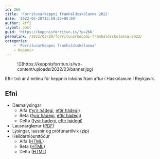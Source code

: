 ```yaml
---
id: 266
title: 'Forritunarkeppni framhaldsskólanna 2022'
date: '2022-03-20T13:59:52+00:00'
author: kffi
layout: post
guid: 'https://keppnisforritun.is/?p=266'
permalink: /2022/03/20/forritunarkeppni-framhaldsskolanna-2022/
categories:
    - 'Forritunarkeppni framhaldsskólanna'
    - Keppnir
---
```


<figure class="wp-block-image size-full">![](https://keppnisforritun.is/wp-content/uploads/2022/03/banner.jpg)</figure>Eftir tvö ár á netinu fór keppnin loksins fram aftur í Háskólanum í Reykjavík.

## Efni

- Dæmalýsingar 
    - Alfa ([fyrir hádegi](https://github.com/ForritunarkeppniFramhaldsskolanna/Keppnir/blob/master/2022/pdf/fk_2022_alfa_fyrir.pdf), [eftir hádegi](https://github.com/ForritunarkeppniFramhaldsskolanna/Keppnir/blob/master/2022/pdf/fk_2022_alfa_eftir.pdf))
    - Beta ([fyrir hádegi](https://github.com/ForritunarkeppniFramhaldsskolanna/Keppnir/blob/master/2022/pdf/fk_2022_beta_fyrir.pdf), [eftir hádegi](https://github.com/ForritunarkeppniFramhaldsskolanna/Keppnir/blob/master/2022/pdf/fk_2022_beta_eftir.pdf))
    - Delta ([fyrir hádegi](https://github.com/ForritunarkeppniFramhaldsskolanna/Keppnir/blob/master/2022/pdf/fk_2022_delta_fyrir.pdf), [eftir hádegi](https://github.com/ForritunarkeppniFramhaldsskolanna/Keppnir/blob/master/2022/pdf/fk_2022_delta_eftir.pdf))
- Lausnarglærur ([PDF](https://github.com/ForritunarkeppniFramhaldsskolanna/Keppnir/blob/master/2022/pdf/fk_2022_solution_slides.pdf))
- Lýsingar, lausnir og prófunartilvik ([zip](https://keppnisforritun.is/wp-content/uploads/fk2022/fk2022.zip))
- Heildarniðurstöður 
    - Alfa ([HTML](https://keppnisforritun.is/wp-content/uploads/fk2022/alfa2022))
    - Beta ([HTML](https://keppnisforritun.is/wp-content/uploads/fk2022/beta2022))
    - Delta ([HTML](https://keppnisforritun.is/wp-content/uploads/fk2022/delta2022))